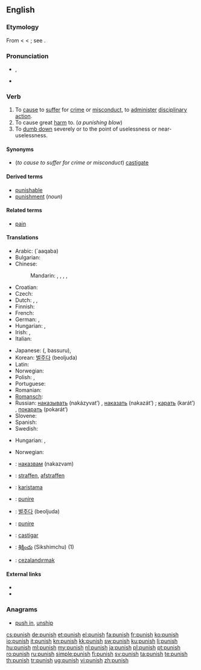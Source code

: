 {{wikipedia}}
==English==

===Etymology===
From {{etyl|enm}} {{term|punischen}} < {{etyl|la}} {{term|punire||to inflict punishment upon}} < {{term|poena||punishment, penalty}}; see {{term|pain}}.

===Pronunciation===
* {{IPA|/ˈpʌnɪʃ/}}, {{SAMPA|/"pVnIS/}}
* {{audio|en-us-punish.ogg|Audio (US)}}

===Verb===
{{en-verb|punish|es}}

# To [[cause]] to [[suffer]] for [[crime]] or [[misconduct]], to [[administer]] [[disciplinary]] [[action]].
# To cause great [[harm]] to. (''a punishing blow'')
# To [[dumb down]] severely or to the point of uselessness or near-uselessness.

====Synonyms====
* (''to cause to suffer for crime or misconduct'') [[castigate]]

====Derived terms====
* [[punishable]]
* [[punishment]] (''noun'')

====Related terms====
* [[pain]]

====Translations====
{{trans-top|to cause to suffer for crime or misconduct}}
* Arabic: {{Arab|[[عاقب]]}} (`aaqaba)
* Bulgarian: {{t+|bg|наказвам|tr=nakazvam}}
* Chinese:
*: Mandarin: {{t-|cmn|懲罰|sc=Hani}},  {{t-|cmn|惩罚|tr=chéngfá|sc=Hani}},  {{t|cmn|處罰|sc=Hani}},  {{t|cmn|处罚|tr=chǔfá|sc=Hani}},  {{t-|cmn|制裁|tr=zhìcái|sc=Hani}}
* Croatian: {{t|hr|kazniti}}
* Czech: {{t-|cs|trestat}}
* Dutch: {{t+|nl|straffen}}, {{t-|nl|afstraffen}}, {{t+|nl|bestraffen}}
* Finnish: {{t+|fi|rangaista}}
* French: {{t+|fr|punir}}
* German: {{t+|de|bestrafen}},  {{t+|de|strafen}}
* Hungarian: {{t+|hu|büntet}}, {{t+|hu|megbüntet}}
* Irish: {{t|ga|cuir pionós ar}}, {{t|ga|pionósaigh}}
* Italian: {{t+|it|punire}}
{{trans-mid}}
* Japanese: {{Jpan|[[罰する]]}} ({{Jpan|[[ばっする]]}}, bassuru),  {{t|ja|懲罰する|tr=chōbatsu-suru}}
* Korean: [[벌주다]] (beoljuda)
* Latin: {{t-|la|punire}}
* Norwegian: {{t-|no|straffe}}
* Polish: {{t+|pl|karać}}, {{t|pl|ukarać}}
* Portuguese: {{t+|pt|castigar}}
* Romanian: {{t+|ro|pedepsi}}
* [[Romansch]]: {{t|rm|chastiar}}
* Russian: [[наказывать]] (nakázyvat’) {{impf}}, [[наказать]] (nakazát’) {{pf.}}; [[карать]] (karát’) {{impf}}, [[покарать]] (pokarát’) {{pf.}}
* Slovene: {{t+|sl|kaznovati}}
* Spanish: {{t-|es|castigar}}
* Swedish: {{t+|sv|straffa}}
{{trans-bottom}}

{{trans-top|to cause great harm to}}
* Hungarian: {{t|hu|bántalmaz}}, {{t|hu|helybenhagy}}
{{trans-mid}}
* Norwegian: {{t+|no|skade}}
{{trans-bottom}}

{{trans-top|to dumb down severely or to the point of uselessness or near-uselessness}}
{{trans-mid}}
{{trans-bottom}}

{{checktrans-top}}
* {{ttbc|bg}}: [[наказвам]] (nakazvam)
* {{ttbc|nl}}: [[straffen]], [[afstraffen]]
* {{ttbc|et}}: [[karistama]]
* {{ttbc|it}}: [[punire]]
{{trans-mid}}
* {{ttbc|ko}}: [[벌주다]] (beoljuda)
* {{ttbc|la}}: [[punire]]
* {{ttbc|es}}: [[castigar]]
* {{ttbc|te}}: [[శిక్షించు]] (Sikshimchu) (1)
* {{ttbc|tr}}: [[cezalandırmak]]
{{trans-bottom}}

====External links====
* {{R:Webster 1913}}
* {{R:Century 1911}}

===Anagrams===
* {{alphagram|hinpsu}} [[push in#English|push in]], [[unship#English|unship]]

[[cs:punish]]
[[de:punish]]
[[et:punish]]
[[el:punish]]
[[fa:punish]]
[[fr:punish]]
[[ko:punish]]
[[io:punish]]
[[it:punish]]
[[kn:punish]]
[[kk:punish]]
[[sw:punish]]
[[ku:punish]]
[[li:punish]]
[[hu:punish]]
[[ml:punish]]
[[my:punish]]
[[nl:punish]]
[[ja:punish]]
[[pl:punish]]
[[pt:punish]]
[[ro:punish]]
[[ru:punish]]
[[simple:punish]]
[[fi:punish]]
[[sv:punish]]
[[ta:punish]]
[[te:punish]]
[[th:punish]]
[[tr:punish]]
[[ug:punish]]
[[vi:punish]]
[[zh:punish]]